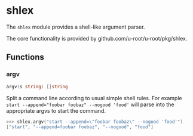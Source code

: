 # shlex

The `shlex` module provides a shell-like argument parser.

The core functionality is provided by github.com/u-root/u-root/pkg/shlex.

## Functions

### argv

```go filename="Function signature"
argv(s string) []string
```
Split a command line according to usual simple shell rules. For example `start --append="foobar foobaz" --nogood 'food'`
will parse into the appropriate argvs to start the command.

```go filename="Example"
>>> shlex.argv("start --append=\"foobar foobaz\" --nogood 'food'")
["start", "--append=foobar foobaz", "--nogood", "food"]
```
